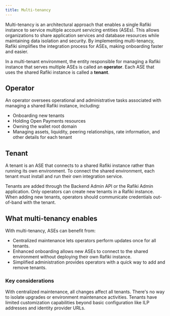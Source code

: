 ```yaml
---
title: Multi-tenancy
---
```


Multi-tenancy is an architectural approach that enables a single Rafiki instance to service multiple account servicing entities (ASEs). This allows organizations to share application services and database resources while maintaining data isolation and security. By implementing multi-tenancy, Rafiki simplifies the integration process for ASEs, making onboarding faster and easier.

In a multi-tenant environment, the entity responsible for managing a Rafiki instance that serves multiple ASEs is called an **operator**. Each ASE that uses the shared Rafiki instance is called a **tenant**.

## Operator

An operator oversees operational and administrative tasks associated with managing a shared Rafiki instance, including:

- Onboarding new tenants
- Holding Open Payments resources
- Owning the wallet root domain
- Managing assets, liquidity, peering relationships, rate information, and other details for each tenant

## Tenant

A tenant is an ASE that connects to a shared Rafiki instance rather than running its own environment. To connect the shared environment, each tenant must install and run their own integration service.

Tenants are added through the Backend Admin API or the Rafiki Admin application. Only operators can create new tenants in a Rafiki instance. When adding new tenants, operators should communicate credentials out-of-band with the tenant.

## What multi-tenancy enables

With multi-tenancy, ASEs can benefit from:

- Centralized maintenance lets operators perform updates once for all tenants.
- Enhanced onboarding allows new ASEs to connect to the shared environment without deploying their own Rafiki instance.
- Simplified administration provides operators with a quick way to add and remove tenants.

### Key considerations

With centralized maintenance, all changes affect all tenants. There's no way to isolate upgrades or environment maintenance activities. Tenants have limited customization capabilities beyond basic configuration like ILP addresses and identity provider URLs.